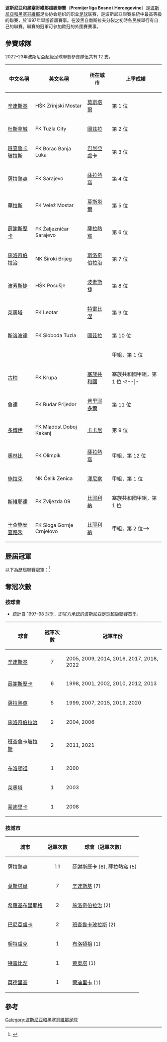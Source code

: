 {{Infobox football league
| name             = 波斯尼亞超級足球聯賽
| image            = 
| pixels           = 
| country          = 波斯尼亞
| confed           = [[歐洲足球協會聯盟|UEFA]]（[[歐洲|歐洲]]）
| founded          = {{Start date and age|2000}}
| teams            = 12 隊
| relegation       = [[波斯尼亞甲組足球聯賽|波斯尼亞甲組足球聯賽]]<br /> [[塞族共和國甲組足球聯賽|塞族共和國甲組足球聯賽]]
| level            = 第 1 級
| domest_cup       = [[波斯尼亞和黑塞哥維那盃|波斯尼亞盃]]
| confed_cup       = [[歐洲聯賽冠軍盃|歐洲聯賽冠軍盃]]<br /> [[歐霸盃|歐霸盃]]<br /> [[歐洲協會聯賽|歐洲協會聯賽]]
| season           = 2021–22
| champions        = [[莫斯塔爾辛連斯基克羅地亞體育會|辛連斯基]]（第 7 次）
| most_champs      = [[莫斯塔爾辛連斯基克羅地亞體育會|辛連斯基]]（7 次）
| website          = [http://www.nfsbih.ba/ 官方網站]
}}

'''波斯尼亞和黑塞哥維那超級聯賽'''（'''Premijer liga Bosne i Hercegovine'''）是[[波斯尼亞和黑塞哥維那|波斯尼亞和黑塞哥維那]]足协协会组织的职业[[足球|足球]]联赛，是波斯尼亞聯賽系統中最高等級的聯賽，於1997年舉辦首屆賽事。在波黑自南斯拉夫分裂之初時各民族舉行有自己的聯賽。聯賽的冠軍可參加歐冠的外圍賽賽事。

== 參賽球隊 ==
2022–23年波斯尼亞超級足球聯賽參賽隊伍共有 12 支。

{| class="wikitable" style=font-size:100%
|-
!中文名稱
!英文名稱
!所在城市
!上季成績
|-
|[[莫斯塔爾辛連斯基克羅地亞體育會|辛連斯基]] || HŠK Zrinjski Mostar || [[莫斯塔爾|莫斯塔爾]] || 第 1 位
|-
|[[杜斯拿城足球會|杜斯拿城]] || FK Tuzla City || [[圖茲拉|圖茲拉]] || 第 2 位
|-
|[[巴尼亞盧卡戰士足球俱樂部|班查魯卡玻拉斯]] || FK Borac Banja Luka || [[巴尼亞盧卡|巴尼亞盧卡]] || 第 3 位
|-
|[[薩拉熱窩足球俱樂部|薩拉熱窩]] || FK Sarajevo || [[薩拉熱窩|薩拉熱窩]] || 第 4 位
|-
|[[維列茲足球俱樂部|華拉斯]] || FK Velež Mostar || [[莫斯塔爾|莫斯塔爾]] || 第 5 位
|-
|[[澤列茲尼察足球俱樂部|薛謝斯歷卡]] || FK Željezničar Sarajevo || [[薩拉熱窩|薩拉熱窩]] || 第 6 位
|-
|[[希羅基布里耶格足球俱樂部|施洛奇伯拉治]] || NK Široki Brijeg || [[斯洛奇伯拉治|斯洛奇伯拉治]] || 第 7 位
|-
|[[波素斯捷足球會|波素斯捷]] || HŠK Posušje || [[波素斯捷|波素斯捷]] || 第 8 位
|-
|[[萊奧塔爾足球俱樂部|萊奧塔]]||FK Leotar || [[特雷比涅|特雷比涅]]|| 第 9 位
|-
|[[斯洛波達杜斯拿足球會|斯洛波達]] || FK Sloboda Tuzla || [[圖茲拉|圖茲拉]] || 第 10 位
|-
| ||  ||  || 甲組，第 1 位
|-
|[[古柏足球會|古柏]] || FK Krupa || [[塞族共和國|塞族共和國]] || 塞族共和國甲組，第 1 位
<!--|-
|[[比耶利納工人足球俱樂部|雷迪尼克]] || FK Radnik Bijeljina || [[比耶利納|比耶利納]] || 第 11 位
|-
|[[普里耶多爾礦工足球俱樂部|魯達]] || FK Rudar Prijedor || [[普里耶多爾|普里耶多爾]] || 第 11 位
|-
|[[多博伊卡卡尼足球會|多博伊]] || FK Mladost Doboj Kakanj || [[卡卡尼|卡卡尼]] || 第 9 位
|-
|[[薩拉熱窩奧林匹克足球俱樂部|奧林比]] || FK Olimpik || [[薩拉熱窩|薩拉熱窩]] || 甲組，第 12 位
|-
|[[澤尼察鋼鐵足球俱樂部|施拉克]] || NK Čelik Zenica || [[澤尼察|澤尼察]] || 甲組，第 1 位
|-
|[[斯維耶達09足球會|斯維耶達]] || FK Zvijezda 09 || [[比耶利納|比耶利納]] || 塞族共和國甲組，第 1 位
|-
|[[干查施安查路禾足球會|干查施安查路禾]] || FK Sloga Gornje Crnjelovo || [[比耶利納|比耶利納]] || 甲組，第 2 位-->
|}

== 歷屆冠軍 ==
以下為歷屆聯賽冠軍：<ref>{{cite web |title=Bosnia-Herzegovina - List of Champions |url=http://www.rsssf.com/tablesb/bihchamp.html |publisher=RSSSF |accessdate=2013年10月5日 |archive-date=2015年10月9日 |archive-url=https://web.archive.org/web/20151009151642/http://rsssf.com/tablesb/bihchamp.html |dead-url=no }}</ref>

{{columns-list|4|
*1997–98：[[澤列茲尼察足球俱樂部|薛謝斯歷卡]]
*1998–99：[[薩拉熱窩足球俱樂部|薩拉熱窩]]
*1999–00：[[布洛頓祖足球會|布洛頓祖]]
*2000–01：[[澤列茲尼察足球俱樂部|薛謝斯歷卡]]
*2001–02：[[澤列茲尼察足球俱樂部|薛謝斯歷卡]]
*2002–03：[[萊奧塔足球俱樂部|萊奧塔]]
*2003–04：[[希羅基布里耶格足球俱樂部|施洛奇伯拉治]]
*2004–05：[[莫斯塔爾辛連斯基克羅地亞體育會|辛連斯基]]
*2005–06：[[希羅基布里耶格足球俱樂部|施洛奇伯拉治]]
*2006–07：[[薩拉熱窩足球俱樂部|薩拉熱窩]]
*2007–08：[[蒙迪里卡足球會|蒙迪里卡]]
*2008–09：[[莫斯塔爾辛連斯基克羅地亞體育會|辛連斯基]]
*2009–10：[[澤列茲尼察足球俱樂部|薛謝斯歷卡]]
*2010–11：[[巴尼亞盧卡戰士足球俱樂部|班查魯卡玻拉斯]]
*2011–12：[[澤列茲尼察足球俱樂部|薛謝斯歷卡]]
*2012–13：[[澤列茲尼察足球俱樂部|薛謝斯歷卡]]
*2013–14：[[莫斯塔爾辛連斯基克羅地亞體育會|辛連斯基]]
*2014–15：[[薩拉熱窩足球俱樂部|薩拉熱窩]]
*2015–16：[[莫斯塔爾辛連斯基克羅地亞體育會|辛連斯基]]
*2016–17：[[莫斯塔爾辛連斯基克羅地亞體育會|辛連斯基]]
*2017–18：[[莫斯塔爾辛連斯基克羅地亞體育會|辛連斯基]]
*2018–19：[[薩拉熱窩足球俱樂部|薩拉熱窩]]
*2019–20：[[薩拉熱窩足球俱樂部|薩拉熱窩]]
*2020–21：[[巴尼亞盧卡戰士足球俱樂部|班查魯卡玻拉斯]]
*2021–22：[[莫斯塔爾辛連斯基克羅地亞體育會|辛連斯基]]
}}

== 奪冠次數 ==
=== 按球會 ===
*統計自 1997–98 球季，即官方承認的波斯尼亞足球超級聯賽首季。
{| class="wikitable"
|- 
! 球會
! 冠軍次數
! 冠軍年份
|- 
| [[莫斯塔爾辛連斯基克羅地亞體育會|辛連斯基]]
| <center>7
| 2005, 2009, 2014, 2016, 2017, 2018, 2022
|- 
| [[澤列茲尼察足球俱樂部|薛謝斯歷卡]]
| <center>6
| 1998, 2001, 2002, 2010, 2012, 2013
|- 
| [[薩拉熱窩足球俱樂部|薩拉熱窩]]
| <center>5
| 1999, 2007, 2015, 2019, 2020
|- 
| [[希羅基布里耶格足球俱樂部|施洛奇伯拉治]]
| <center>2
| 2004, 2006
|- 
| [[巴尼亞盧卡戰士足球俱樂部|班查魯卡玻拉斯]]
| <center>2
| 2011, 2021
|- 
| [[布洛頓祖足球會|布洛頓祖]]
| <center>1
| 2000
|- 
| [[萊奧塔足球俱樂部|萊奧塔]]
| <center>1
| 2003
|- 
| [[蒙迪里卡足球會|蒙迪里卡]]
| <center>1
| 2008
|}

=== 按城市 ===
{| class="wikitable"
|-
! 城市
! 冠軍次數
! 球會（冠軍次數）
|-
| [[薩拉熱窩|薩拉熱窩]]
| <center>11
| [[澤列茲尼察足球俱樂部|薛謝斯歷卡]] (6), [[薩拉熱窩足球俱樂部|薩拉熱窩]] (5)
|-
| [[莫斯塔爾|莫斯塔爾]]
| <center>7
| [[莫斯塔爾辛連斯基克羅地亞體育會|辛連斯基]] (7)
|-
| [[希羅基布里耶格|希羅基布里耶格]]
| <center>2
| [[希羅基布里耶格足球俱樂部|施洛奇伯拉治]] (2)
|-
| [[巴尼亞盧卡|巴尼亞盧卡]]
| <center>2
| [[巴尼亞盧卡戰士足球俱樂部|班查魯卡玻拉斯]] (2)
|-
| [[契特盧克|契特盧克]]
| <center>1
| [[布洛頓祖足球會|布洛頓祖]] (1)
|-
| [[特雷比涅|特雷比涅]]
| <center>1
| [[萊奧塔足球俱樂部|萊奧塔]] (1)
|-
| [[莫德里查|莫德里查]]
| <center>1
| [[蒙迪里卡足球會|蒙迪里卡]] (1)
|}

== 參考 ==
{{reflist|2}}

{{歐洲頂級足球聯賽}}
[[Category:波斯尼亞和黑塞哥維那足球|Category:波斯尼亞和黑塞哥維那足球]]